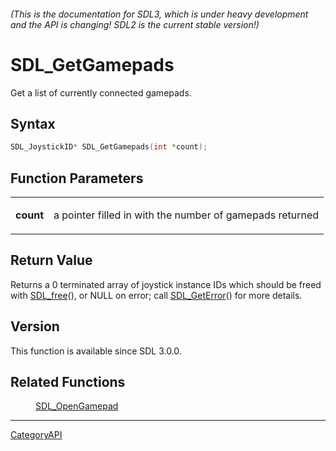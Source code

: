 ====== (This is the documentation for SDL3, which is under heavy development and the API is changing! SDL2 is the current stable version!) ======
= SDL_GetGamepads =

Get a list of currently connected gamepads.

== Syntax ==

<syntaxhighlight lang='c'>
SDL_JoystickID* SDL_GetGamepads(int *count);
</syntaxhighlight>

== Function Parameters ==

{|
|'''count'''
|a pointer filled in with the number of gamepads returned
|}

== Return Value ==

Returns a 0 terminated array of joystick instance IDs which should be freed
with [[SDL_free]](), or NULL on error; call [[SDL_GetError]]() for more
details.

== Version ==

This function is available since SDL 3.0.0.

== Related Functions ==

:[[SDL_OpenGamepad]]

----
[[CategoryAPI]]


